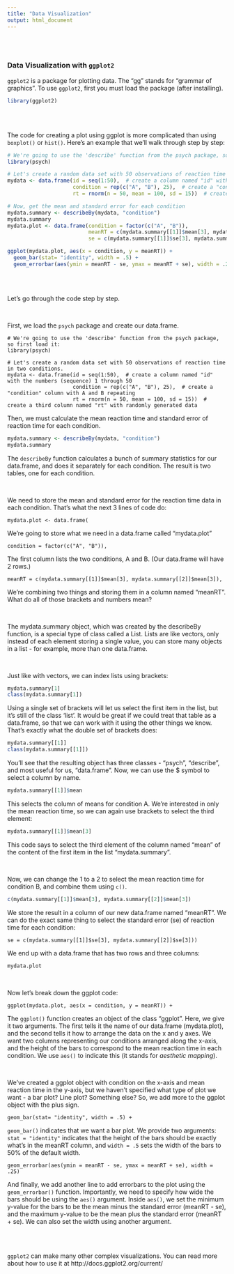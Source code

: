 ```yaml
---
title: "Data Visualization"
output: html_document
---
```


<br/>
<br/>

### Data Visualization with `ggplot2`

`ggplot2` is a package for plotting data. The "gg" stands for "grammar of graphics". To use `ggplot2`, first you must load the package (after installing).

``` r
library(ggplot2)
```

<br/>
<br/>

The code for creating a plot using ggplot is more complicated than using `boxplot()` or `hist()`. Here's an example that we'll walk through step by step:

``` r
# We're going to use the 'describe' function from the psych package, so first load it:
library(psych)

# Let's create a random data set with 50 observations of reaction time in two conditions.
mydata <- data.frame(id = seq(1:50),  # create a column named "id" with the numbers (sequence) 1 through 50
                     condition = rep(c("A", "B"), 25),  # create a "condition" column with A and B repeating
                     rt = rnorm(n = 50, mean = 100, sd = 15))  # create a third column named "rt" with randomly generated data

# Now, get the mean and standard error for each condition
mydata.summary <- describeBy(mydata, "condition")
mydata.summary
mydata.plot <- data.frame(condition = factor(c("A", "B")),
                          meanRT = c(mydata.summary[[1]]$mean[3], mydata.summary[[2]]$mean[3]),
                          se = c(mydata.summary[[1]]$se[3], mydata.summary[[2]]$se[3]))

ggplot(mydata.plot, aes(x = condition, y = meanRT)) +
  geom_bar(stat= "identity", width = .5) +
  geom_errorbar(aes(ymin = meanRT - se, ymax = meanRT + se), width = .25)
```

<br/>
<br/>

Let's go through the code step by step.

<br/>

First, we load the `psych` package and create our data.frame. 

```
# We're going to use the 'describe' function from the psych package, so first load it:
library(psych)

# Let's create a random data set with 50 observations of reaction time in two conditions.
mydata <- data.frame(id = seq(1:50),  # create a column named "id" with the numbers (sequence) 1 through 50
                     condition = rep(c("A", "B"), 25),  # create a "condition" column with A and B repeating
                     rt = rnorm(n = 50, mean = 100, sd = 15))  # create a third column named "rt" with randomly generated data
```

Then, we must calculate the mean reaction time and standard error of reaction time for each condition.

``` r
mydata.summary <- describeBy(mydata, "condition")
mydata.summary
```

The `describeBy` function calculates a bunch of summary statistics for our data.frame, and does it separately for each condition. The result is two tables, one for each condition.

<br/>

We need to store the mean and standard error for the reaction time data in each condition. That's what the next 3 lines of code do:

```
mydata.plot <- data.frame(
```

We're going to store what we need in a data.frame called "mydata.plot"

```
condition = factor(c("A", "B")),
```

The first column lists the two conditions, A and B. (Our data.frame will have 2 rows.)

```
meanRT = c(mydata.summary[[1]]$mean[3], mydata.summary[[2]]$mean[3]),
```

We're combining two things and storing them in a column named "meanRT". What do all of those brackets and numbers mean?

<br/>

The mydata.summary object, which was created by the describeBy function, is a special type of class called a List. Lists are like vectors, only instead of each element storing a single value, you can store many objects in a list - for example, more than one data.frame.

<br/>

Just like with vectors, we can index lists using brackets:

``` r
mydata.summary[1]
class(mydata.summary[1])
```

Using a single set of brackets will let us select the first item in the list, but it's still of the class 'list'. It would be great if we could treat that table as a data.frame, so that we can work with it using the other things we know. That's exactly what the double set of brackets does:

``` r
mydata.summary[[1]]
class(mydata.summary[[1]])
```

You'll see that the resulting object has three classes - "psych", "describe", and most useful for us, "data.frame". Now, we can use the $ symbol to select a column by name.

```r
mydata.summary[[1]]$mean
```

This selects the column of means for condition A. We're interested in only the mean reaction time, so we can again use brackets to select the third element:

```r
mydata.summary[[1]]$mean[3]
```

This code says to select the third element of the column named "mean" of the content of the first item in the list "mydata.summary".

<br/>

Now, we can change the 1 to a 2 to select the mean reaction time for condition B, and combine them using `c()`.

``` r
c(mydata.summary[[1]]$mean[3], mydata.summary[[2]]$mean[3])
```

We store the result in a column of our new data.frame named "meanRT". We can do the exact same thing to select the standard error (se) of reaction time for each condition:

```
se = c(mydata.summary[[1]]$se[3], mydata.summary[[2]]$se[3]))
```

We end up with a data.frame that has two rows and three columns:

``` r
mydata.plot
```

<br/>

Now let's break down the ggplot code:

```
ggplot(mydata.plot, aes(x = condition, y = meanRT)) +
```

The `ggplot()` function creates an object of the class "ggplot". Here, we give it two arguments. The first tells it the name of our data.frame (mydata.plot), and the second tells it how to arrange the data on the x and y axes. We want two columns representing our conditions arranged along the x-axis, and the height of the bars to correspond to the mean reaction time in each condition. We use `aes()` to indicate this (it stands for _aesthetic mapping_).

<br/>

We've created a ggplot object with condition on the x-axis and mean reaction time in the y-axis, but we haven't specified what type of plot we want - a bar plot? Line plot? Something else? So, we add more to the ggplot object with the plus sign.

```
geom_bar(stat= "identity", width = .5) +
```

`geom_bar()` indicates that we want a bar plot. We provide two arguments: `stat = "identity"` indicates that the height of the bars should be exactly what's in the meanRT column, and `width = .5` sets the width of the bars to 50% of the default width.
  
```
geom_errorbar(aes(ymin = meanRT - se, ymax = meanRT + se), width = .25)
```

And finally, we add another line to add errorbars to the plot using the `geom_errorbar()` function. Importantly, we need to specify how wide the bars should be using the `aes()` argument. Inside `aes()`, we set the minimum y-value for the bars to be the mean minus the standard error (meanRT - se), and the maximum y-value to be the mean plus the standard error (meanRT + se). We can also set the width using another argument.

<br/>
<br/>

`ggplot2` can make many other complex visualizations. You can read more about how to use it at http://docs.ggplot2.org/current/
